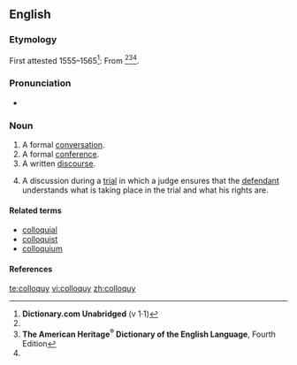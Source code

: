 ==English==

===Etymology===
First attested 1555–1565<ref name="D.C-etym">'''Dictionary.com Unabridged''' (v 1·1)</ref>: From {{etyl|la}} {{term|colloquium||conversation|lang=la}}<ref name="D.C-etym"/><ref name="AHD-etym">'''The American Heritage<sup>®</sup> Dictionary of the English Language''', Fourth Edition</ref><ref name="AHD-etym"/>.

===Pronunciation===
* {{enPR|kŏl'ə-kwē}}

===Noun===
{{en-noun|colloquies}}

# A formal [[conversation]].
# A formal [[conference]].
# A written [[discourse]].
# {{law}} A discussion during a [[trial]] in which a judge ensures that the [[defendant]] understands what is taking place in the trial and what his rights are.

====Related terms====
* [[colloquial]]
* [[colloquist]]
* [[colloquium]]

====References====
<references/>

[[te:colloquy]]
[[vi:colloquy]]
[[zh:colloquy]]